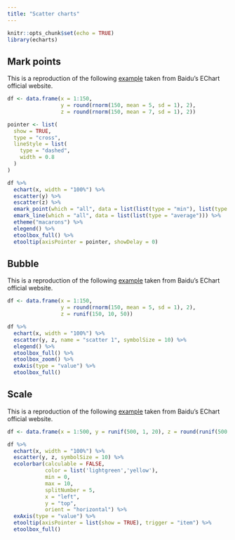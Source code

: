 ```yaml
---
title: "Scatter charts"
---
```


```r
knitr::opts_chunk$set(echo = TRUE)
library(echarts)
```

## Mark points

This is a reproduction of the following [example](http://echarts.baidu.com/echarts2/doc/example/scatter1.html#-en) taken from Baidu's EChart official website.

```r
df <- data.frame(x = 1:150,
                 y = round(rnorm(150, mean = 5, sd = 1), 2),
                 z = round(rnorm(150, mean = 7, sd = 1), 2))

pointer <- list(
  show = TRUE,
  type = "cross",
  lineStyle = list(
    type = "dashed",
    width = 0.8
  )
)

df %>% 
  echart(x, width = "100%") %>% 
  escatter(y) %>% 
  escatter(z) %>% 
  emark_point(which = "all", data = list(list(type = "min"), list(type = "max"))) %>% 
  emark_line(which = "all", data = list(list(type = "average"))) %>% 
  etheme("macarons") %>% 
  elegend() %>% 
  etoolbox_full() %>% 
  etooltip(axisPointer = pointer, showDelay = 0)
```

## Bubble

This is a reproduction of the following [example](http://echarts.baidu.com/echarts2/doc/example/scatter2.html#-en) taken from Baidu's EChart official website.

```r
df <- data.frame(x = 1:150,
                 y = round(rnorm(150, mean = 5, sd = 1), 2),
                 z = runif(150, 10, 50))

df %>% 
  echart(x, width = "100%") %>% 
  escatter(y, z, name = "scatter 1", symbolSize = 10) %>%
  elegend() %>% 
  etoolbox_full() %>% 
  etoolbox_zoom() %>% 
  exAxis(type = "value") %>% 
  etoolbox_full()
```


## Scale

This is a reproduction of the following [example](http://echarts.baidu.com/echarts2/doc/example/dataRange1.html#-en) taken from Baidu's EChart official website.

```r
df <- data.frame(x = 1:500, y = runif(500, 1, 20), z = round(runif(500, 0, 10)))

df %>% 
  echart(x, width = "100%") %>% 
  escatter(y, z, symbolSize = 10) %>% 
  ecolorbar(calculable = FALSE, 
            color = list('lightgreen','yellow'), 
            min = 0, 
            max = 10, 
            splitNumber = 5,
            x = "left",
            y = "top",
            orient = "horizontal") %>% 
  exAxis(type = "value") %>% 
  etooltip(axisPointer = list(show = TRUE), trigger = "item") %>% 
  etoolbox_full()
```